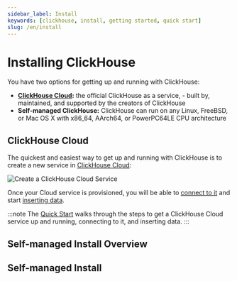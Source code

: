 ```yaml
---
sidebar_label: Install
keywords: [clickhouse, install, getting started, quick start]
slug: /en/install
---
```


# Installing ClickHouse

You have two options for getting up and running with ClickHouse:

- **[ClickHouse Cloud](https://clickhouse.cloud/):** the official ClickHouse as a service, - built by, maintained, and supported by the creators of ClickHouse
- **Self-managed ClickHouse:** ClickHouse can run on any Linux, FreeBSD, or Mac OS X with x86_64, AArch64, or PowerPC64LE CPU architecture

## ClickHouse Cloud

The quickest and easiest way to get up and running with ClickHouse is to create a new service in [ClickHouse Cloud](https://clickhouse.cloud/):

<div class="eighty-percent">

![Create a ClickHouse Cloud Service](@site/docs/en/_snippets/images/createservice1.png)
</div>

Once your Cloud service is provisioned, you will be able to [connect to it](./integrations/connect-a-client.md) and start [inserting data](./integrations/data-ingestion.md).

:::note
The [Quick Start](/docs/en/quick-start.mdx) walks through the steps to get a ClickHouse Cloud service up and running, connecting to it, and inserting data.
:::

## Self-managed Install Overview
<SelfManagedRequirements/>

## Self-managed Install
<SelfManagedInstall/>


